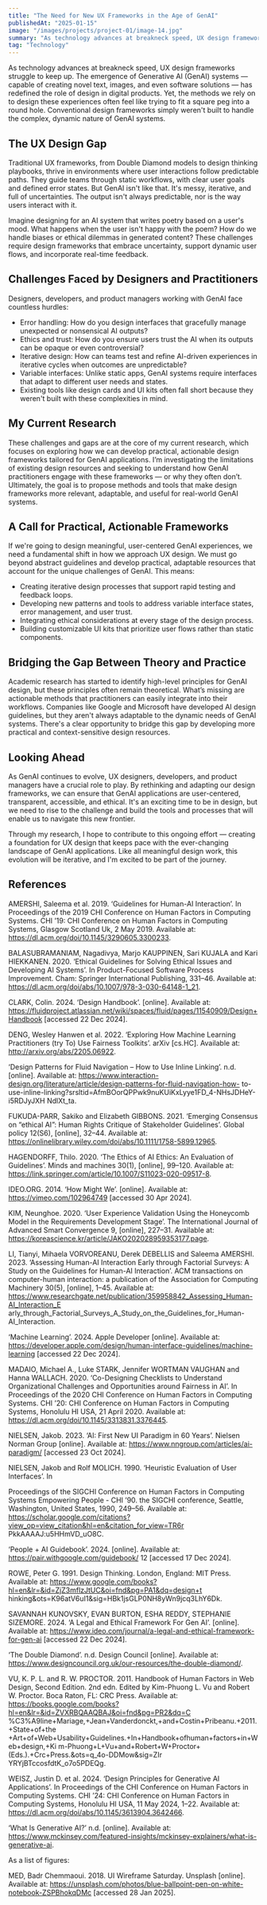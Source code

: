 ```yaml
---
title: "The Need for New UX Frameworks in the Age of GenAI"
publishedAt: "2025-01-15"
image: "/images/projects/project-01/image-14.jpg"
summary: "As technology advances at breakneck speed, UX design frameworks struggle to keep up."
tag: "Technology"
---
```


As technology advances at breakneck speed, UX design frameworks struggle to keep up. The emergence of Generative AI (GenAI) systems — capable of creating novel text, images, and even software solutions — has redefined the role of design in digital products. Yet, the methods we rely on to design these experiences often feel like trying to fit a square peg into a round hole. Conventional design frameworks simply weren't built to handle the complex, dynamic nature of GenAI systems.

## The UX Design Gap
Traditional UX frameworks, from Double Diamond models to design thinking playbooks, thrive in environments where user interactions follow predictable paths. They guide teams through static workflows, with clear user goals and defined error states. But GenAI isn't like that. It's messy, iterative, and full of uncertainties. The output isn't always predictable, nor is the way users interact with it.

Imagine designing for an AI system that writes poetry based on a user's mood. What happens when the user isn't happy with the poem? How do we handle biases or ethical dilemmas in generated content? These challenges require design frameworks that embrace uncertainty, support dynamic user flows, and incorporate real-time feedback.

## Challenges Faced by Designers and Practitioners
Designers, developers, and product managers working with GenAI face countless hurdles:

- Error handling: How do you design interfaces that gracefully manage unexpected or nonsensical AI outputs?
- Ethics and trust: How do you ensure users trust the AI when its outputs can be opaque or even controversial?
- Iterative design: How can teams test and refine AI-driven experiences in iterative cycles when outcomes are unpredictable?
- Variable interfaces: Unlike static apps, GenAI systems require interfaces that adapt to different user needs and states.
- Existing tools like design cards and UI kits often fall short because they weren't built with these complexities in mind.

## My Current Research
These challenges and gaps are at the core of my current research, which focuses on exploring how we can develop practical, actionable design frameworks tailored for GenAI applications. I’m investigating the limitations of existing design resources and seeking to understand how GenAI practitioners engage with these frameworks — or why they often don’t. Ultimately, the goal is to propose methods and tools that make design frameworks more relevant, adaptable, and useful for real-world GenAI systems.

## A Call for Practical, Actionable Frameworks
If we're going to design meaningful, user-centered GenAI experiences, we need a fundamental shift in how we approach UX design. We must go beyond abstract guidelines and develop practical, adaptable resources that account for the unique challenges of GenAI. This means:

- Creating iterative design processes that support rapid testing and feedback loops.
- Developing new patterns and tools to address variable interface states, error management, and user trust.
- Integrating ethical considerations at every stage of the design process.
- Building customizable UI kits that prioritize user flows rather than static components.

## Bridging the Gap Between Theory and Practice
Academic research has started to identify high-level principles for GenAI design, but these principles often remain theoretical. What’s missing are actionable methods that practitioners can easily integrate into their workflows. Companies like Google and Microsoft have developed AI design guidelines, but they aren't always adaptable to the dynamic needs of GenAI systems. There's a clear opportunity to bridge this gap by developing more practical and context-sensitive design resources.

## Looking Ahead
As GenAI continues to evolve, UX designers, developers, and product managers have a crucial role to play. By rethinking and adapting our design frameworks, we can ensure that GenAI applications are user-centered, transparent, accessible, and ethical. It's an exciting time to be in design, but we need to rise to the challenge and build the tools and processes that will enable us to navigate this new frontier.

Through my research, I hope to contribute to this ongoing effort — creating a foundation for UX design that keeps pace with the ever-changing landscape of GenAI applications. Like all meaningful design work, this evolution will be iterative, and I'm excited to be part of the journey.

## References

AMERSHI, Saleema et al. 2019. ‘Guidelines for Human-AI Interaction’. In Proceedings of the 2019 CHI Conference on Human Factors in Computing Systems. CHI ’19: CHI Conference on Human Factors in Computing Systems, Glasgow Scotland Uk, 2 May 2019. Available at: https://dl.acm.org/doi/10.1145/3290605.3300233.

BALASUBRAMANIAM, Nagadivya, Marjo KAUPPINEN, Sari KUJALA and Kari HIEKKANEN. 2020. ‘Ethical Guidelines for Solving Ethical Issues and Developing AI Systems’. In Product-Focused Software Process Improvement. Cham: Springer International Publishing, 331–46. Available at: https://dl.acm.org/doi/abs/10.1007/978-3-030-64148-1_21.

CLARK, Colin. 2024. ‘Design Handbook’. [online]. Available at: https://fluidproject.atlassian.net/wiki/spaces/fluid/pages/11540909/Design+Handbook [accessed 22 Dec 2024].

DENG, Wesley Hanwen et al. 2022. ‘Exploring How Machine Learning Practitioners (try To) Use Fairness Toolkits’. arXiv [cs.HC]. Available at: http://arxiv.org/abs/2205.06922.

‘Design Patterns for Fluid Navigation – How to Use Inline Linking’. n.d. [online]. Available at: https://www.interaction-design.org/literature/article/design-patterns-for-fluid-navigation-how- to-use-inline-linking?srsltid=AfmBOorQPPwk9nuKUiKxLyye1FD_4-NHsJDHeY-i5RDJyJXH NdlXt_ta.

FUKUDA-PARR, Sakiko and Elizabeth GIBBONS. 2021. ‘Emerging Consensus on “ethical AI”: Human Rights Critique of Stakeholder Guidelines’. Global policy 12(S6), [online], 32–44. Available at: https://onlinelibrary.wiley.com/doi/abs/10.1111/1758-5899.12965.

HAGENDORFF, Thilo. 2020. ‘The Ethics of AI Ethics: An Evaluation of Guidelines’. Minds and machines 30(1), [online], 99–120. Available at: https://link.springer.com/article/10.1007/S11023-020-09517-8.

IDEO.ORG. 2014. ‘How Might We’. [online]. Available at: https://vimeo.com/102964749 [accessed 30 Apr 2024].

KIM, Neunghoe. 2020. ‘User Experience Validation Using the Honeycomb Model in the Requirements Development Stage’. The International Journal of Advanced Smart Convergence 9, [online], 227–31. Available at: https://koreascience.kr/article/JAKO202028959353177.page.

LI, Tianyi, Mihaela VORVOREANU, Derek DEBELLIS and Saleema AMERSHI. 2023. ‘Assessing Human-AI Interaction Early through Factorial Surveys: A Study on the Guidelines for Human-AI Interaction’. ACM transactions on computer-human interaction: a publication of the Association for Computing Machinery 30(5), [online], 1–45. Available at: https://www.researchgate.net/publication/359958842_Assessing_Human-AI_Interaction_E arly_through_Factorial_Surveys_A_Study_on_the_Guidelines_for_Human-AI_Interaction.

‘Machine Learning’. 2024. Apple Developer [online]. Available at: https://developer.apple.com/design/human-interface-guidelines/machine-learning [accessed 22 Dec 2024].

MADAIO, Michael A., Luke STARK, Jennifer WORTMAN VAUGHAN and Hanna WALLACH. 2020. ‘Co-Designing Checklists to Understand Organizational Challenges and Opportunities around Fairness in AI’. In Proceedings of the 2020 CHI Conference on Human Factors in Computing Systems. CHI ’20: CHI Conference on Human Factors in Computing Systems, Honolulu HI USA, 21 April 2020. Available at: https://dl.acm.org/doi/10.1145/3313831.3376445.

NIELSEN, Jakob. 2023. ‘AI: First New UI Paradigm in 60 Years’. Nielsen Norman Group [online]. Available at: https://www.nngroup.com/articles/ai-paradigm/ [accessed 23 Oct 2024].

NIELSEN, Jakob and Rolf MOLICH. 1990. ‘Heuristic Evaluation of User Interfaces’. In

Proceedings of the SIGCHI Conference on Human Factors in Computing Systems Empowering People - CHI ’90. the SIGCHI conference, Seattle, Washington, United States, 1990, 249–56. Available at: https://scholar.google.com/citations?view_op=view_citation&hl=en&citation_for_view=TR6r PkkAAAAJ:u5HHmVD_uO8C.

‘People + AI Guidebook’. 2024. [online]. Available at: https://pair.withgoogle.com/guidebook/
12
[accessed 17 Dec 2024].

ROWE, Peter G. 1991. Design Thinking. London, England: MIT Press. Available at: https://www.google.com/books?hl=en&lr=&id=ZjZ3mflzJtUC&oi=fnd&pg=PA1&dq=design+t hinking&ots=K96atV6uI1&sig=HBk1jsGLP0NH8yWn9jcq3LhY6Dk.

SAVANNAH KUNOVSKY, EVAN BURTON, ESHA REDDY, STEPHANIE SIZEMORE. 2024. ‘A Legal and Ethical Framework For Gen AI’. [online]. Available at: https://www.ideo.com/journal/a-legal-and-ethical-framework-for-gen-ai [accessed 22 Dec 2024].

‘The Double Diamond’. n.d. Design Council [online]. Available at: https://www.designcouncil.org.uk/our-resources/the-double-diamond/.

VU, K. P. L. and R. W. PROCTOR. 2011. Handbook of Human Factors in Web Design, Second Edition. 2nd edn. Edited by Kim-Phuong L. Vu and Robert W. Proctor. Boca Raton, FL: CRC Press. Available at: https://books.google.com/books?hl=en&lr=&id=ZVXRBQAAQBAJ&oi=fnd&pg=PR2&dq=C %C3%A9line+Mariage,+Jean+Vanderdonckt,+and+Costin+Pribeanu.+2011.+State+of+the +Art+of+Web+Usability+Guidelines.+In+Handbook+ofhuman+factors+in+Web+design,+Ki m-Phuong+L+Vu+and+Robert+W+Proctor+(Eds.).+Crc+Press.&ots=q_4o-DDMow&sig=ZIr YRYjBTccosfdtK_o7o5PDEQg.

WEISZ, Justin D. et al. 2024. ‘Design Principles for Generative AI Applications’. In Proceedings of the CHI Conference on Human Factors in Computing Systems. CHI ’24: CHI Conference on Human Factors in Computing Systems, Honolulu HI USA, 11 May 2024, 1–22. Available at: https://dl.acm.org/doi/abs/10.1145/3613904.3642466.

‘What Is Generative AI?’ n.d. [online]. Available at: https://www.mckinsey.com/featured-insights/mckinsey-explainers/what-is-generative-ai.

As a list of figures:

MED, Badr Chemmaoui. 2018. UI Wireframe Saturday. Unsplash [online]. Available at: https://unsplash.com/photos/blue-ballpoint-pen-on-white-notebook-ZSPBhokqDMc [accessed 28 Jan 2025].